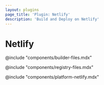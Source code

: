 ```yaml
---
layout: plugins
page_title: 'Plugin: Netlify'
description: 'Build and Deploy on Netlify'
---
```


# Netlify

@include "components/builder-files.mdx"

@include "components/registry-files.mdx"

@include "components/platform-netlify.mdx"
